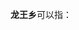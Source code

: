 '''龙王乡'''可以指：
{{PRC admin/disambig|22/01/22/201/000|34/12/25/206/000|41/01/84/203/000}}
{{disambig|cat=三字中国乡名消歧义}}